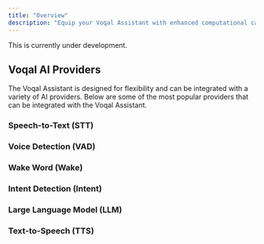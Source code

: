 ```yaml
---
title: "Overview"
description: "Equip your Voqal Assistant with enhanced computational capabilities."
---
```


<Warning>This is currently under development.</Warning>

## Voqal AI Providers

The Voqal Assistant is designed for flexibility and can be integrated with a variety of AI providers.
Below are some of the most popular providers that can be integrated with the Voqal Assistant.

### Speech-to-Text (STT)

<CardGroup cols={4}>
<Card
    title="Deepgram"
    href="/integrations/provider/deepgram"
    icon="trophy-star"
></Card>
<Card
  title="OpenAI"
  href="/integrations/analytics/openai"
  icon="star"
></Card>
<Card
    title="Picovoice"
    href="/integrations/provider/picovoice"
    icon="star-half"
></Card>
</CardGroup>

### Voice Detection (VAD)

<CardGroup cols={4}>
<Card
    title="Picovoice"
    href="/integrations/provider/picovoice"
    icon="trophy-star"
></Card>
<Card
    title="Voqal"
    href="/integrations/provider/voqal"
    icon="star-half"
></Card>
</CardGroup>

### Wake Word (Wake)

<CardGroup cols={4}>
<Card
    title="Deepgram"
    href="/integrations/provider/deepgram"
    icon="trophy-star"
></Card>
<Card
    title="Picovoice"
    href="/integrations/provider/picovoice"
    icon="star"
></Card>
</CardGroup>

### Intent Detection (Intent)

<CardGroup cols={4}>
<Card
    title="Deepgram"
    href="/integrations/provider/deepgram"
    icon="trophy-star"
></Card>
<Card
    title="Picovoice"
    href="/integrations/provider/picovoice"
    icon="star"
></Card>
</CardGroup>

### Large Language Model (LLM)

<CardGroup cols={4}>
<Card
    title="OpenAI"
    href="/integrations/provider/openai"
    icon="trophy-star"
></Card>
<Card
    title="Mistral AI"
    href="/integrations/provider/mistralai"
    icon="star-half"
></Card>
</CardGroup>

### Text-to-Speech (TTS)

<CardGroup cols={4}>
<Card
    title="OpenAI"
    href="/integrations/provider/openai"
    icon="trophy-star"
></Card>
<Card
    title="Deepgram"
    href="/integrations/provider/deepgram"
    icon="star"
></Card>
<Card
    title="Picovoice"
    href="/integrations/provider/picovoice"
    icon="star-half"
></Card>
</CardGroup>
